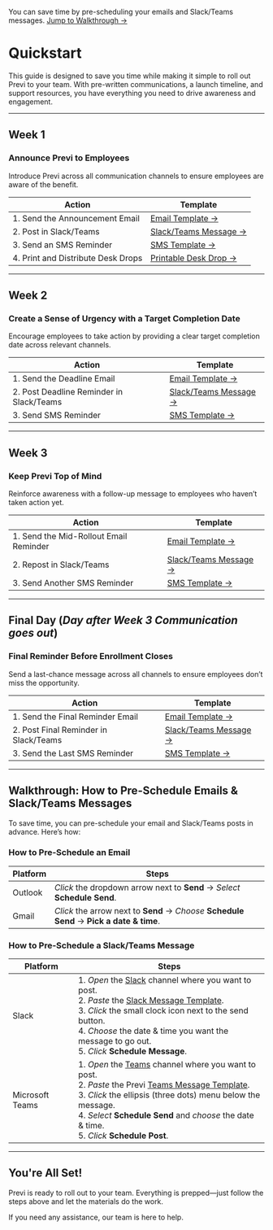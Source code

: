 

<Note>You can save time by pre-scheduling your emails and Slack/Teams messages. [Jump to Walkthrough →](#walkthrough-how-to-pre-schedule-emails-and-slack-teams-messages)</Note>

# Quickstart

This guide is designed to save you time while making it simple to roll out Previ to your team. With pre-written communications, a launch timeline, and support resources, you have everything you need to drive awareness and engagement.

---

## Week 1

### Announce Previ to Employees

Introduce Previ across all communication channels to ensure employees are aware of the benefit.

| Action                              | Template                                                     |
| ----------------------------------- | ------------------------------------------------------------ |
| 1. Send the Announcement Email     | [Email Template →](./emails#week-1-announce-previ-to-employees)  |
| 2. Post in Slack/Teams             | [Slack/Teams Message →](./posts#week-1-announce-previ-to-employees) |
| 3. Send an SMS Reminder            | [SMS Template →](./sms#week-1-initial-announcement)|
| 4. Print and Distribute Desk Drops | [Printable Desk Drop →](./flyers) |

---

## Week 2

### Create a Sense of Urgency with a Target Completion Date

Encourage employees to take action by providing a clear target completion date across relevant channels.

| Action                                    | Template                                                     |
| ----------------------------------------- | ------------------------------------------------------------ |
| 1. Send the Deadline Email               | [Email Template →](..)  |
| 2. Post Deadline Reminder in Slack/Teams | [Slack/Teams Message →](..) |
| 3. Send SMS Reminder                     | [SMS Template →](...) |

---

## Week 3

### Keep Previ Top of Mind

Reinforce awareness with a follow-up message to employees who haven’t taken action yet.

| Action                                  | Template                                                     |
| --------------------------------------- | ------------------------------------------------------------ |
| 1. Send the Mid-Rollout Email Reminder | [Email Template →](..)  |
| 2. Repost in Slack/Teams               | [Slack/Teams Message →](..) |
| 3. Send Another SMS Reminder           | [SMS Template →](..) |

---

## Final Day (*Day after Week 3 Communication goes out*)

### Final Reminder Before Enrollment Closes

Send a last-chance message across all channels to ensure employees don’t miss the opportunity.

| Action                                 | Template                                                     |
| -------------------------------------- | ------------------------------------------------------------ |
| 1. Send the Final Reminder Email      | [Email Template →](..)  |
| 2. Post Final Reminder in Slack/Teams | [Slack/Teams Message →](..) |
| 3. Send the Last SMS Reminder         | [SMS Template →](..) |

---

## Walkthrough: How to Pre-Schedule Emails & Slack/Teams Messages

To save time, you can pre-schedule your email and Slack/Teams posts in advance. Here’s how:

### How to Pre-Schedule an Email

| Platform    | Steps                                                        |
| ----------- | ------------------------------------------------------------ |
| Outlook | *Click* the dropdown arrow next to **Send** → *Select* **Schedule Send**. |
| Gmail   | *Click* the arrow next to **Send** → *Choose* **Schedule Send** → **Pick a date & time**. |

### How to Pre-Schedule a Slack/Teams Message

| Platform            | Steps                                                        |
| ------------------- | ------------------------------------------------------------ |
| Slack           | 1. *Open* the [Slack](slack://open) channel where you want to post.<br/>2. *Paste* the [Slack Message Template](..).<br/>3. *Click* the small clock icon next to the send button.<br/>4. *Choose* the date & time you want the message to go out.<br/>5. *Click* **Schedule Message**. |
| Microsoft Teams | 1. *Open* the [Teams](msteams://) channel where you want to post.<br/>2. *Paste* the Previ [Teams Message Template](..).<br/>3. *Click* the ellipsis (three dots) menu below the message.<br/>4. *Select* **Schedule Send** and *choose* the date & time.<br/>5. *Click* **Schedule Post**. |

---

## You're All Set!

Previ is ready to roll out to your team. Everything is prepped—just follow the steps above and let the materials do the work.

If you need any assistance, our team is here to help.